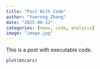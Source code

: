 ```yaml
---
title: "Post With Code"
author: "Yuerong Zhang"
date: "2025-06-12"
categories: [news, code, analysis]
image: "image.jpg"
---
```


This is a post with executable code.

```r
plot(mtcars)
```
